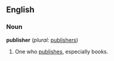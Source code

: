==English==

===Noun===
'''publisher'''  (''plural:'' [[publishers]])
# One who [[publish]]es, especially books.